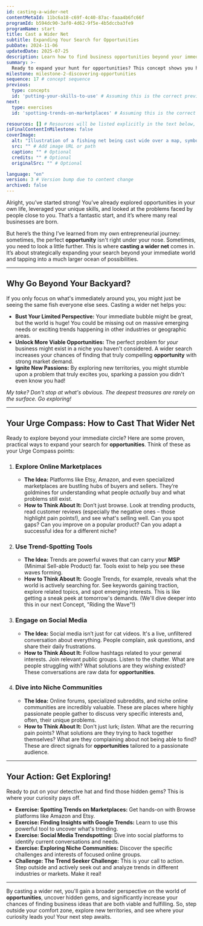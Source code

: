 ```yaml
---
id: casting-a-wider-net
contentMetaId: 11bc6a18-c69f-4c40-87ac-faaa4b6fc66f
programId: b594dc90-3af0-4d62-9f5e-4b5dccba3fe9
programName: start
title: Cast a Wider Net
subtitle: Expanding Your Search for Opportunities
pubDate: 2024-11-06
updatedDate: 2025-07-25
description: Learn how to find business opportunities beyond your immediate surroundings! Explore online marketplaces, social media, trends, and search engines for fresh ideas. Includes a practical exercise, reflection prompts, and expert-recommended resources.
summary: >-
  Ready to expand your hunt for opportunities? This concept shows you how to "cast a wider net" beyond your immediate circle. You’ll learn why a broader perspective unlocks more viable ideas, and discover practical ways to explore online marketplaces, social media, and trends. It’s about spotting those hidden gems in the wider world.
milestone: milestone-2-discovering-opportunities
sequence: 17 # concept sequence
previous:
  type: concepts
  id: 'putting-your-skills-to-use' # Assuming this is the correct previous content type and id
next:
  type: exercises
  id: 'spotting-trends-on-marketplaces' # Assuming this is the correct next content type and id

resources: [] # Resources will be listed explicitly in the text below, not just in frontmatter.
isFinalContentInMilestone: false
coverImage:
  alt: "Illustration of a fishing net being cast wide over a map, symbolizing expanding the search for opportunities."
  src: "" # Add image URL or path
  caption: "" # Optional
  credits: "" # Optional
  originalSrc: "" # Optional

language: "en"
version: 3 # Version bump due to content change
archived: false
---
```

Alright, you’ve started strong! You’ve already explored opportunities in your own life, leveraged your unique skills, and looked at the problems faced by people close to you. That’s a fantastic start, and it’s where many real businesses are born.

But here’s the thing I’ve learned from my own entrepreneurial journey: sometimes, the perfect **opportunity** isn't right under your nose. Sometimes, you need to look a little further. This is where **casting a wider net** comes in. It’s about strategically expanding your search beyond your immediate world and tapping into a much larger ocean of possibilities.

---

## Why Go Beyond Your Backyard?

If you only focus on what's immediately around you, you might just be seeing the same fish everyone else sees. Casting a wider net helps you:

* **Bust Your Limited Perspective:** Your immediate bubble might be great, but the world is huge! You could be missing out on massive emerging needs or exciting trends happening in other industries or geographic areas.
* **Unlock More Viable Opportunities:** The perfect problem for *your* business might exist in a niche you haven't considered. A wider search increases your chances of finding that truly compelling **opportunity** with strong market demand.
* **Ignite New Passions:** By exploring new territories, you might stumble upon a problem that truly excites you, sparking a passion you didn't even know you had!

*My take? Don't stop at what's obvious. The deepest treasures are rarely on the surface. Go exploring!*

---

## Your Urge Compass: How to Cast That Wider Net

Ready to explore beyond your immediate circle? Here are some proven, practical ways to expand your search for **opportunities**. Think of these as your Urge Compass points:

1.  ### Explore Online Marketplaces
    * **The Idea:** Platforms like Etsy, Amazon, and even specialized marketplaces are bustling hubs of buyers and sellers. They’re goldmines for understanding what people *actually* buy and what problems still exist.
    * **How to Think About It:** Don’t just browse. Look at trending products, read customer reviews (especially the negative ones – those highlight pain points!), and see what's selling well. Can you spot gaps? Can you improve on a popular product? Can you adapt a successful idea for a different niche?

2.  ### Use Trend-Spotting Tools
    * **The Idea:** Trends are powerful waves that can carry your **MSP** (Minimal Sell-able Product) far. Tools exist to help you see these waves forming.
    * **How to Think About It:** Google Trends, for example, reveals what the world is actively searching for. See keywords gaining traction, explore related topics, and spot emerging interests. This is like getting a sneak peek at tomorrow's demands. (We'll dive deeper into this in our next Concept, "Riding the Wave"!)

3.  ### Engage on Social Media
    * **The Idea:** Social media isn’t just for cat videos. It's a live, unfiltered conversation about everything. People complain, ask questions, and share their daily frustrations.
    * **How to Think About It:** Follow hashtags related to your general interests. Join relevant public groups. Listen to the chatter. What are people struggling with? What solutions are they *wishing* existed? These conversations are raw data for **opportunities**.

4.  ### Dive into Niche Communities
    * **The Idea:** Online forums, specialized subreddits, and niche online communities are incredibly valuable. These are places where highly passionate people gather to discuss very specific interests and, often, their unique problems.
    * **How to Think About It:** Don't just lurk; *listen*. What are the recurring pain points? What solutions are they trying to hack together themselves? What are they complaining about not being able to find? These are direct signals for **opportunities** tailored to a passionate audience.

---

## Your Action: Get Exploring!

Ready to put on your detective hat and find those hidden gems? This is where your curiosity pays off.

* **Exercise: Spotting Trends on Marketplaces:** Get hands-on with Browse platforms like Amazon and Etsy.
* **Exercise: Finding Insights with Google Trends:** Learn to use this powerful tool to uncover what's trending.
* **Exercise: Social Media Trendspotting:** Dive into social platforms to identify current conversations and needs.
* **Exercise: Exploring Niche Communities:** Discover the specific challenges and interests of focused online groups.
* **Challenge: The Trend Seeker Challenge:** This is your call to action. Step outside and actively seek out and analyze trends in different industries or markets. Make it real!

---

By casting a wider net, you'll gain a broader perspective on the world of **opportunities**, uncover hidden gems, and significantly increase your chances of finding business ideas that are both viable and fulfilling. So, step outside your comfort zone, explore new territories, and see where your curiosity leads you! Your next step awaits.
